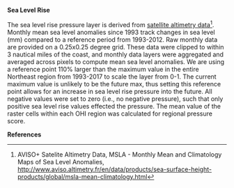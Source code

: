 **Sea Level Rise**

The sea level rise pressure layer is derived from [satellite altimetry data](http://www.aviso.altimetry.fr/en/data/products/sea-surface-height-products/global/msla-mean-climatology.html)^[AVISO+ Satelite Altimetry Data, MSLA - Monthly Mean and Climatology Maps of Sea Level Anomalies, <http://www.aviso.altimetry.fr/en/data/products/sea-surface-height-products/global/msla-mean-climatology.html>]. Monthly mean sea level anomalies since 1993 track changes in sea level (mm) compared to a reference period from 1993-2012. Raw monthly data are provided on a 0.25x0.25 degree grid. These data were clipped to within 3 nautical miles of the coast, and monthly data layers were aggregated and averaged across pixels to compute mean sea level anomalies. We are using a reference point 110%  larger than the maximum value in the entire Northeast region from 1993-2017 to scale the layer from 0-1. The current maximum value is unlikely to be the future max, thus setting this reference point allows for an increase in sea level rise pressure into the future. All negative values were set to zero (i.e., no negative pressure), such that only positive sea level rise values effected the pressure. The mean value of the raster cells within each OHI region was calculated for regional pressure score.

**References**

